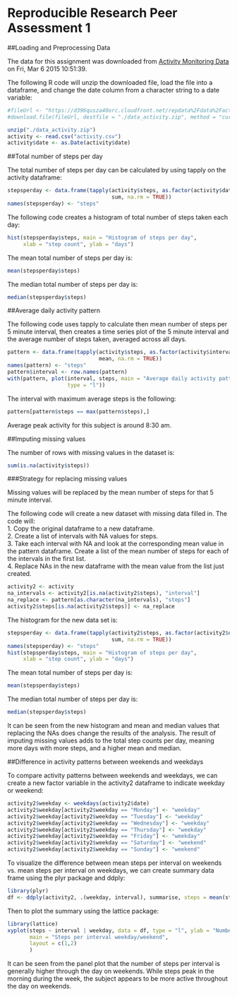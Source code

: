 Reproducible Research Peer Assessment 1
========================================

##Loading and Preprocessing Data

The data for this assignment was downloaded from [Activity Monitoring Data](https://d396qusza40orc.cloudfront.net/repdata%2Fdata%2Factivity.zip) on Fri, Mar  6 2015 10:51:39.

The following R code will unzip the downloaded file, load the file into a dataframe, and change the date column from a character string to a date variable:  
```r
#fileUrl <- "https://d396qusza40orc.cloudfront.net/repdata%2Fdata%2Factivity.zip"
#download.file(fileUrl, destfile = "./data_activity.zip", method = "curl")

unzip("./data_activity.zip")
activity <- read.csv("activity.csv")
activity$date <- as.Date(activity$date)
```


##Total number of steps per day

The total number of steps per day can be calculated by using tapply on the activity dataframe:
```r
stepsperday <- data.frame(tapply(activity$steps, as.factor(activity$date),
                                 sum, na.rm = TRUE))
names(stepsperday) <- "steps"
```

The following code creates a histogram of total number of steps taken each day:
```r
hist(stepsperday$steps, main = "Histogram of steps per day",
     xlab = "step count", ylab = "days")
```

The mean total number of steps per day is:
```r
mean(stepsperday$steps)
```

The median total number of steps per day is:
```r
median(stepsperday$steps)
```

##Average daily activity pattern

The following code uses tapply to calculate then mean number of steps per 5 minute interval, then creates a time series plot of the 5 minute interval and the average number of steps taken, averaged across all days.
```r
pattern <- data.frame(tapply(activity$steps, as.factor(activity$interval),
                             mean, na.rm = TRUE))
names(pattern) <- "steps"
pattern$interval <- row.names(pattern)
with(pattern, plot(interval, steps, main = "Average daily activity pattern",
                   type = "l"))
```

The interval with maximum average steps is the following:
```r
pattern[pattern$steps == max(pattern$steps),]
```

Average peak activity for this subject is around 8:30 am.

##Imputing missing values

The number of rows with missing values in the dataset is:
```r
sum(is.na(activity$steps))
```

###Strategy for replacing missing values

Missing values will be replaced by the mean number of steps for that 5 minute interval.

The following code will create a new dataset with missing data filled in. The code will:  
1. Copy the original dataframe to a new dataframe.  
2. Create a list of intervals with NA values for steps.  
3. Take each interval with NA and look at the corresponding mean value in the pattern dataframe. Create a list of the mean number of steps for each of the intervals in the first list.  
4. Replace NAs in the new dataframe with the mean value from the list just created.  

```r
activity2 <- activity
na_intervals <- activity2[is.na(activity2$steps), "interval"]
na_replace <- pattern[as.character(na_intervals), "steps"]
activity2$steps[is.na(activity2$steps)] <- na_replace
```

The histogram for the new data set is:
```r
stepsperday <- data.frame(tapply(activity2$steps, as.factor(activity2$date),
                                 sum, na.rm = TRUE))
names(stepsperday) <- "steps"
hist(stepsperday$steps, main = "Histogram of steps per day",
     xlab = "step count", ylab = "days")
```

The mean total number of steps per day is:
```r
mean(stepsperday$steps)
```

The median total number of steps per day is:
```r
median(stepsperday$steps)
```

It can be seen from the new histogram and mean and median values that replacing the NAs does change the results of the analysis. The result of imputing missing values adds to the total step counts per day, meaning more days with more steps, and a higher mean and median.

##Difference in activity patterns between weekends and weekdays

To compare activity patterns between weekends and weekdays, we can create a new factor variable in the activity2 dataframe to indicate weekday or weekend:
```r
activity2$weekday <- weekdays(activity2$date)
activity2$weekday[activity2$weekday == "Monday"] <- "weekday"
activity2$weekday[activity2$weekday == "Tuesday"] <- "weekday"
activity2$weekday[activity2$weekday == "Wednesday"] <- "weekday"
activity2$weekday[activity2$weekday == "Thursday"] <- "weekday"
activity2$weekday[activity2$weekday == "Friday"] <- "weekday"
activity2$weekday[activity2$weekday == "Saturday"] <- "weekend"
activity2$weekday[activity2$weekday == "Sunday"] <- "weekend"
```

To visualize the difference between mean steps per interval on weekends vs. mean steps per interval on weekdays, we can create summary data frame using the plyr package and ddply:
```r
library(plyr)
df <- ddply(activity2, .(weekday, interval), summarise, steps = mean(steps))
```

Then to plot the summary using the lattice package:
```r
library(lattice)
xyplot(steps ~ interval | weekday, data = df, type = "l", ylab = "Number of Steps",
       main = "Steps per interval weekday/weekend",
       layout = c(1,2)
       )
```

It can be seen from the panel plot that the number of steps per interval is generally higher through the day on weekends. While steps peak in the morning during the week, the subject appears to be more active throughout the day on weekends.  


